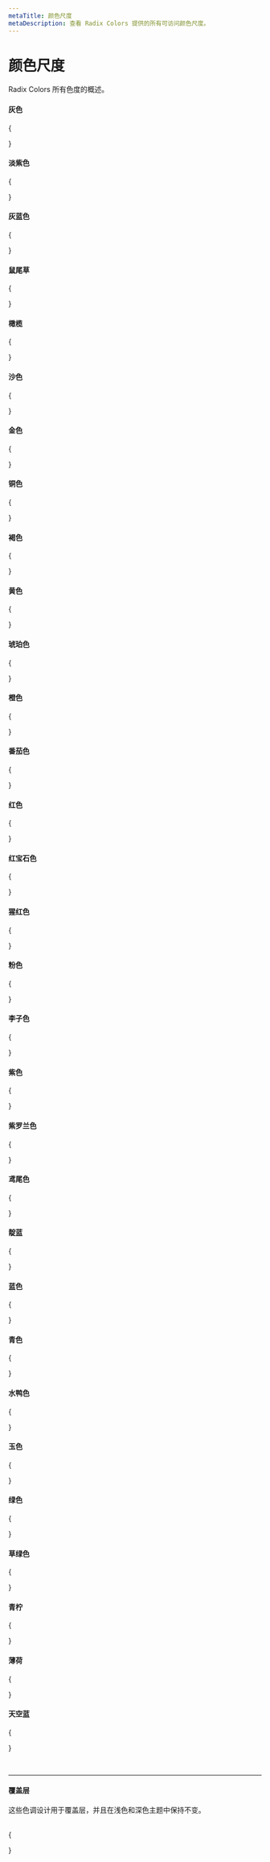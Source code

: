 ```yaml
---
metaTitle: 颜色尺度
metaDescription: 查看 Radix Colors 提供的所有可访问颜色尺度。
---
```


# 颜色尺度

<Description>Radix Colors 所有色度的概述。</Description>

#### 灰色

{

<ColorScaleGroup>
	<ColorScale label="灰色" name="gray" />
	<ColorScale label="灰色 Alpha" name="grayA" />
	<ColorScale label="深灰色" name="grayDark" />
	<ColorScale label="深灰色 Alpha" name="grayDarkA" />
</ColorScaleGroup>

}

#### 淡紫色

{

<ColorScaleGroup>
	<ColorScale label="淡紫色" name="mauve" />
	<ColorScale label="淡紫色 Alpha" name="mauveA" />
	<ColorScale label="深淡紫色" name="mauveDark" />
	<ColorScale label="深淡紫色 Alpha" name="mauveDarkA" />
</ColorScaleGroup>
}

#### 灰蓝色

{

<ColorScaleGroup>
	<ColorScale label="灰蓝色" name="slate" />
	<ColorScale label="灰蓝色 Alpha" name="slateA" />
	<ColorScale label="深灰蓝色" name="slateDark" />
	<ColorScale label="深灰蓝色 Alpha" name="slateDarkA" />
</ColorScaleGroup>

}

#### 鼠尾草

{

<ColorScaleGroup>
	<ColorScale label="鼠尾草" name="sage" />
	<ColorScale label="鼠尾草 Alpha" name="sageA" />
	<ColorScale label="深鼠尾草" name="sageDark" />
	<ColorScale label="深鼠尾草 Alpha" name="sageDarkA" />
</ColorScaleGroup>

}

#### 橄榄

{

<ColorScaleGroup>
	<ColorScale label="橄榄" name="olive" />
	<ColorScale label="橄榄 Alpha" name="oliveA" />
	<ColorScale label="深橄榄" name="oliveDark" />
	<ColorScale label="深橄榄 Alpha" name="oliveDarkA" />
</ColorScaleGroup>
}

#### 沙色

{

<ColorScaleGroup>
	<ColorScale label="沙色" name="sand" />
	<ColorScale label="沙色 Alpha" name="sandA" />
	<ColorScale label="深沙色" name="sandDark" />
	<ColorScale label="深沙色 Alpha" name="sandDarkA" />
</ColorScaleGroup>

}

#### 金色

{

<ColorScaleGroup>
	<ColorScale label="金色" name="gold" />
	<ColorScale label="金色 Alpha" name="goldA" />
	<ColorScale label="深金色" name="goldDark" />
	<ColorScale label="深金色 Alpha" name="goldDarkA" />
</ColorScaleGroup>

}

#### 铜色

{

<ColorScaleGroup>
	<ColorScale label="铜色" name="bronze" />
	<ColorScale label="铜色 Alpha" name="bronzeA" />
	<ColorScale label="深铜色" name="bronzeDark" />
	<ColorScale label="深铜色 Alpha" name="bronzeDarkA" />
</ColorScaleGroup>

}

#### 褐色

{

<ColorScaleGroup>
	<ColorScale label="褐色" name="brown" />
	<ColorScale label="褐色 Alpha" name="brownA" />
	<ColorScale label="深褐色" name="brownDark" />
	<ColorScale label="深褐色 Alpha" name="brownDarkA" />
</ColorScaleGroup>

}

#### 黄色

{

<ColorScaleGroup>
	<ColorScale label="黄色" name="yellow" />
	<ColorScale label="黄色 Alpha" name="yellowA" />
	<ColorScale label="深黄色" name="yellowDark" />
	<ColorScale label="深黄色 Alpha" name="yellowDarkA" />
</ColorScaleGroup>

}

#### 琥珀色

{

<ColorScaleGroup>
	<ColorScale label="琥珀色" name="amber" />
	<ColorScale label="琥珀色 Alpha" name="amberA" />
	<ColorScale label="深琥珀色" name="amberDark" />
	<ColorScale label="深琥珀色 Alpha" name="amberDarkA" />
</ColorScaleGroup>

}

#### 橙色

{

<ColorScaleGroup>
	<ColorScale label="橙色" name="orange" />
	<ColorScale label="橙色 Alpha" name="orangeA" />
	<ColorScale label="深橙色" name="orangeDark" />
	<ColorScale label="深橙色 Alpha" name="orangeDarkA" />
</ColorScaleGroup>

}

#### 番茄色

{

<ColorScaleGroup>
	<ColorScale label="番茄色" name="tomato" />
	<ColorScale label="番茄色 Alpha" name="tomatoA" />
	<ColorScale label="深番茄色" name="tomatoDark" />
	<ColorScale label="深番茄色 Alpha" name="tomatoDarkA" />
</ColorScaleGroup>

}

#### 红色

{

<ColorScaleGroup>
	<ColorScale label="红色" name="red" />
	<ColorScale label="红色 Alpha" name="redA" />
	<ColorScale label="深红色" name="redDark" />
	<ColorScale label="深红色 Alpha" name="redDarkA" />
</ColorScaleGroup>

}

#### 红宝石色

{

<ColorScaleGroup>
	<ColorScale label="红宝石色" name="ruby" />
	<ColorScale label="红宝石色 Alpha" name="rubyA" />
	<ColorScale label="深红宝石色" name="rubyDark" />
	<ColorScale label="深红宝石色 Alpha" name="rubyDarkA" />
</ColorScaleGroup>

}

#### 猩红色

{

<ColorScaleGroup>
	<ColorScale label="猩红色" name="crimson" />
	<ColorScale label="猩红色 Alpha" name="crimsonA" />
	<ColorScale label="深猩红色" name="crimsonDark" />
	<ColorScale label="深猩红色 Alpha" name="crimsonDarkA" />
</ColorScaleGroup>

}

#### 粉色

{

<ColorScaleGroup>
	<ColorScale label="粉色" name="pink" />
	<ColorScale label="粉色 Alpha" name="pinkA" />
	<ColorScale label="深粉色" name="pinkDark" />
	<ColorScale label="深粉色 Alpha" name="pinkDarkA" />
</ColorScaleGroup>

}

#### 李子色

{

<ColorScaleGroup>
	<ColorScale label="李子色" name="plum" />
	<ColorScale label="李子色 Alpha" name="plumA" />
	<ColorScale label="深李子色" name="plumDark" />
	<ColorScale label="深李子色 Alpha" name="plumDarkA" />
</ColorScaleGroup>

}

#### 紫色

{

<ColorScaleGroup>
	<ColorScale label="紫色" name="purple" />
	<ColorScale label="紫色 Alpha" name="purpleA" />
	<ColorScale label="深紫色" name="purpleDark" />
	<ColorScale label="深紫色 Alpha" name="purpleDarkA" />
</ColorScaleGroup>
}

#### 紫罗兰色

{

<ColorScaleGroup>
	<ColorScale label="紫罗兰色" name="violet" />
	<ColorScale label="紫罗兰色 Alpha" name="violetA" />
	<ColorScale label="深紫罗兰色" name="violetDark" />
	<ColorScale label="深紫罗兰色 Alpha" name="violetDarkA" />
</ColorScaleGroup>
}

#### 鸢尾色

{

<ColorScaleGroup>
	<ColorScale label="鸢尾色" name="iris" />
	<ColorScale label="鸢尾色 Alpha" name="irisA" />
	<ColorScale label="鸢尾色 Dark" name="irisDark" />
	<ColorScale label="鸢尾色 Dark Alpha" name="irisDarkA" />
</ColorScaleGroup>
}

#### 靛蓝

{

<ColorScaleGroup>
	<ColorScale label="靛蓝" name="indigo" />
	<ColorScale label="靛蓝 Alpha" name="indigoA" />
	<ColorScale label="靛蓝 Dark" name="indigoDark" />
	<ColorScale label="靛蓝 Dark Alpha" name="indigoDarkA" />
</ColorScaleGroup>
}

#### 蓝色

{

<ColorScaleGroup>
	<ColorScale label="蓝色" name="blue" />
	<ColorScale label="蓝色 Alpha" name="blueA" />
	<ColorScale label="深蓝色" name="blueDark" />
	<ColorScale label="深蓝色 Alpha" name="blueDarkA" />
</ColorScaleGroup>
}

#### 青色

{

<ColorScaleGroup>
	<ColorScale label="青色" name="cyan" />
	<ColorScale label="青色 Alpha" name="cyanA" />
	<ColorScale label="深青色" name="cyanDark" />
	<ColorScale label="深青色 Alpha" name="cyanDarkA" />
</ColorScaleGroup>
}

#### 水鸭色

{

<ColorScaleGroup>
	<ColorScale label="水鸭色" name="teal" />
	<ColorScale label="水鸭色 Alpha" name="tealA" />
	<ColorScale label="深水鸭色" name="tealDark" />
	<ColorScale label="深水鸭色 Alpha" name="tealDarkA" />
</ColorScaleGroup>

}

#### 玉色

{

<ColorScaleGroup>
	<ColorScale label="玉色" name="jade" />
	<ColorScale label="玉色 Alpha" name="jadeA" />
	<ColorScale label="深玉色" name="jadeDark" />
	<ColorScale label="深玉色 Alpha" name="jadeDarkA" />
</ColorScaleGroup>

}

#### 绿色

{

<ColorScaleGroup>
	<ColorScale label="绿色" name="green" />
	<ColorScale label="绿色 Alpha" name="greenA" />
	<ColorScale label="深绿色" name="greenDark" />
	<ColorScale label="深绿色 Alpha" name="greenDarkA" />
</ColorScaleGroup>

}

#### 草绿色

{

<ColorScaleGroup>
	<ColorScale label="草绿色" name="grass" />
	<ColorScale label="草绿色 Alpha" name="grassA" />
	<ColorScale label="深草绿色" name="grassDark" />
	<ColorScale label="深草绿色 Alpha" name="grassDarkA" />
</ColorScaleGroup>
}

#### 青柠

{

<ColorScaleGroup>
	<ColorScale label="青柠" name="lime" />
	<ColorScale label="青柠 Alpha" name="limeA" />
	<ColorScale label="深青柠" name="limeDark" />
	<ColorScale label="深青柠 Alpha" name="limeDarkA" />
</ColorScaleGroup>
}

#### 薄荷

{

<ColorScaleGroup>
	<ColorScale label="薄荷" name="mint" />
	<ColorScale label="薄荷 Alpha" name="mintA" />
	<ColorScale label="深薄荷" name="mintDark" />
	<ColorScale label="深薄荷 Alpha" name="mintDarkA" />
</ColorScaleGroup>

}

#### 天空蓝

{

<ColorScaleGroup>
	<ColorScale label="天空蓝" name="sky" />
	<ColorScale label="天空蓝 Alpha" name="skyA" />
	<ColorScale label="深天空蓝" name="skyDark" />
	<ColorScale label="深天空蓝 Alpha" name="skyDarkA" />
</ColorScaleGroup>

}

<br />

---

#### 覆盖层

这些色调设计用于覆盖层，并且在浅色和深色主题中保持不变。

<br />
{

<ColorScaleGroup>
	<ColorScale label="黑色 Alpha" name="blackA" />
	<ColorScale label="白色 Alpha" name="whiteA" />
</ColorScaleGroup>

}

<br />
<br />